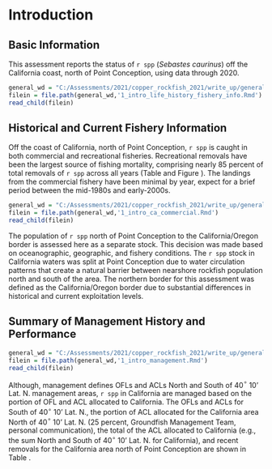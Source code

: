 # Introduction

## Basic Information

This assessment reports the status of `r spp` (*Sebastes caurinus*) off the California coast, north of Point Conception, using data through 2020.

```r
general_wd = "C:/Assessments/2021/copper_rockfish_2021/write_up/general_text"
filein = file.path(general_wd,'1_intro_life_history_fishery_info.Rmd')
read_child(filein)
```

## Historical and Current Fishery Information

Off the coast of California, north of Point Conception, `r spp` is caught in both commercial and recreational fisheries. Recreational removals have been the largest source of fishing mortality, comprising nearly 85 percent of total removals of `r spp` across all years (Table \ref{tab:allcatches} and Figure \ref{fig:catch}).  The landings from the commercial fishery have been minimal by year, expect for a brief period between the mid-1980s and early-2000s. 

```r
general_wd = "C:/Assessments/2021/copper_rockfish_2021/write_up/general_text"
filein = file.path(general_wd,'1_intro_ca_commercial.Rmd')
read_child(filein)
```

The population of `r spp` north of Point Conception to the California/Oregon border is assessed here as a separate stock.  This decision was made based on oceanographic, geographic, and fishery conditions.  The `r spp` stock in California waters was split at Point Conception due to water circulation patterns that create a natural barrier between nearshore rockfish population north and south of the area. The northern border for this assessment was defined as the California/Oregon border due to substantial differences in historical and current exploitation levels. 

## Summary of Management History and Performance

```r
general_wd = "C:/Assessments/2021/copper_rockfish_2021/write_up/general_text"
filein = file.path(general_wd,'1_intro_management.Rmd')
read_child(filein)
```

Although, management defines OFLs and ACLs North and South of 40$^\circ$ 10' Lat. N. management areas, `r spp` in California are managed based on the portion of OFL and ACL allocated to California.  The OFLs and ACLs for South of  40$^\circ$ 10' Lat. N., the portion of ACL allocated for the California area North of 40$^\circ$ 10' Lat. N. (25 percent, Groundfish Management Team, personal communication), the total of the ACL allocated to California (e.g., the sum North and South of  40$^\circ$ 10' Lat. N. for California), and recent removals for the California area north of Point Conception are shown in Table \ref{tab:ofl}.   